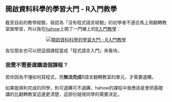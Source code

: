 ## 開啟資料科學的學習大門 - R入門教學

截至目前的教學經驗，我認為「沒有程式語言經驗」的初學者不適合馬上用翻轉教室做學習，所以我在[hahow](https://hahow.in/)上開了一門線上的[R入門教學](https://hahow.in/cr/r-hands-on)：

<center>
[![開啟資料科學的學習大門 - R入門教學](https://hahow.in/images/58da1e786e5d500700c83e0e?width=600)](https://hahow.in/cr/r-hands-on)
</center>

各位朋友也可以把這個課程當成「程式語言入門」來看待。

### 我需不需要選購這個課程？

若你因為不懂如何寫程式，而**無法完成**R語言翻轉教室的單元，才需要選購。

如果能順利完成的同學，則可選購可不選購，hahow的課程中我應該是會把基礎講的比翻轉教室這邊更清楚，這部份就視同學的需要決定。

